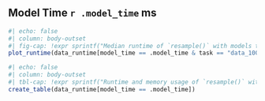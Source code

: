 ## Model Time `r .model_time` ms

```r
#| echo: false
#| column: body-outset
#| fig-cap: !expr sprintf("Median runtime of `resample()` with models trained for %i ms depending on the mlr3 version. The dashed line indicates the total training time of the models. Error bars represent the median absolute deviation of the runtime.", .model_time)
plot_runtime(data_runtime[model_time == .model_time & task == "data_1000"])
```

```r
#| echo: false
#| column: body-outset
#| tbl-cap: !expr sprintf("Runtime and memory usage of `resample()` with models trained for %i depending on the mlr3 version. The K factor shows how much longer the runtime is than the model training. A K values with a red background indicates that the runtime is 3 times larger than the total training time of the models. A red median runtime indicates that the parallelized version took longer the the sequential run. The table includes runtime and memory usage for tasks of size 1000 and 10,000.", .model_time)
create_table(data_runtime[model_time == .model_time])
```
